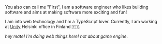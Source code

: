 You also can call me "First", I am a software engineer who likes
building software and aims at making software more exciting and fun!

I am into web technology and I'm a TypeScript lover. Currently, I am working at [Unity](https://unity.com/) Helsinki office in Finland 🇫🇮.

_hey mate! I'm doing web things here! not about game engine._
